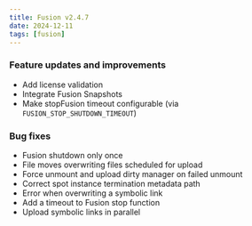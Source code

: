 ```yaml
---
title: Fusion v2.4.7
date: 2024-12-11
tags: [fusion]
---
```


### Feature updates and improvements

- Add license validation
- Integrate Fusion Snapshots
- Make stopFusion timeout configurable (via `FUSION_STOP_SHUTDOWN_TIMEOUT`)

### Bug fixes

- Fusion shutdown only once
- File moves overwriting files scheduled for upload
- Force unmount and upload dirty manager on failed unmount
- Correct spot instance termination metadata path
- Error when overwriting a symbolic link
- Add a timeout to Fusion stop function
- Upload symbolic links in parallel 
